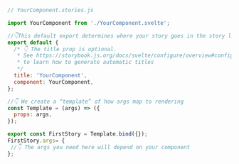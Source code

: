 ```js
// YourComponent.stories.js

import YourComponent from './YourComponent.svelte';

//👇This default export determines where your story goes in the story list
export default {
  /* 👇 The title prop is optional.
   * See https://storybook.js.org/docs/svelte/configure/overview#configure-story-loading
   * to learn how to generate automatic titles
   */
  title: 'YourComponent',
  component: YourComponent,
};

//👇 We create a “template” of how args map to rendering
const Template = (args) => ({
  props: args,
});

export const FirstStory = Template.bind({});
FirstStory.args= {
 //👇 The args you need here will depend on your component
};
```